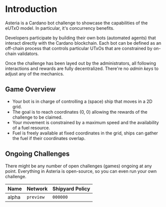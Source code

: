 
# Introduction

Asteria is a Cardano bot challenge to showcase the capabilities of the eUTxO model. In particular, it's concurrency benefits.

Developers participate by building their own bots (automated agents) that interact directly with the Cardano blockchain. Each bot can be defined as an off-chain process that controls particular UTxOs that are constrained by on-chain validators.

Once the challenge has been layed out by the administrators, all following interactions and rewards are fully decentralized. There're no _admin keys_ to adjust any of the mechanics.

## Game Overview

- Your bot is in charge of controlling a (space) ship that moves in a 2D grid.
- The goal is to reach coordinates (0, 0) allowing the rewards of the challenge to be claimed.
- Your movement is constrained by a maximum speed and the availability of a fuel resource.
- Fuel is freely available at fixed coordinates in the grid, ships can gather the fuel if their coordinates overlap.


## Ongoing Challenges

There might be any number of open challenges (games) ongoing at any point. Everything in Asteria is open-source, so you can even run your own challenge.

|Name|Network|Shipyard Policy|
|--|--|--|
|alpha|`preview`|`000000`| 